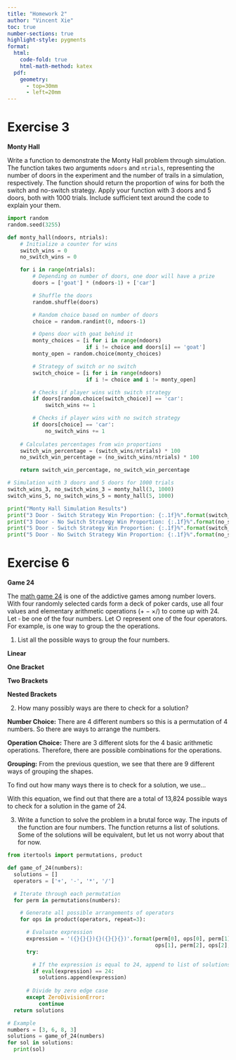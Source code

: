 ```yaml
---
title: "Homework 2"
author: "Vincent Xie"
toc: true
number-sections: true
highlight-style: pygments
format: 
  html: 
    code-fold: true
    html-math-method: katex
  pdf: 
    geometry: 
      - top=30mm
      - left=20mm
---
```


# Exercise 3 {.unnumbered}

**Monty Hall**

   Write a function to demonstrate the Monty Hall problem through
   simulation. The function takes two arguments `ndoors` and
   `ntrials`, representing the number of doors in the experiment and
   the number of trails in a simulation, respectively. The function
   should return the proportion of wins for both the switch and
   no-switch strategy. Apply your function with 3 doors and 5 doors,
   both with 1000 trials. Include sufficient text around the code to
   explain your them.

```python
import random
random.seed(3255)

def monty_hall(ndoors, ntrials):
    # Initialize a counter for wins
    switch_wins = 0
    no_switch_wins = 0

    for i in range(ntrials):
        # Depending on number of doors, one door will have a prize
        doors = ['goat'] * (ndoors-1) + ['car']

        # Shuffle the doors
        random.shuffle(doors)

        # Random choice based on number of doors
        choice = random.randint(0, ndoors-1)

        # Opens door with goat behind it
        monty_choices = [i for i in range(ndoors) 
                         if i != choice and doors[i] == 'goat']
        monty_open = random.choice(monty_choices)

        # Strategy of switch or no switch
        switch_choice = [i for i in range(ndoors) 
                         if i != choice and i != monty_open]

        # Checks if player wins with switch strategy
        if doors[random.choice(switch_choice)] == 'car':
            switch_wins += 1

        # Checks if player wins with no switch strategy
        if doors[choice] == 'car':
            no_switch_wins += 1
    
    # Calculates percentages from win proportions
    switch_win_percentage = (switch_wins/ntrials) * 100
    no_switch_win_percentage = (no_switch_wins/ntrials) * 100

    return switch_win_percentage, no_switch_win_percentage

# Simulation with 3 doors and 5 doors for 1000 trials
switch_wins_3, no_switch_wins_3 = monty_hall(3, 1000)
switch_wins_5, no_switch_wins_5 = monty_hall(5, 1000)

print("Monty Hall Simulation Results")
print("3 Door - Switch Strategy Win Proportion: {:.1f}%".format(switch_wins_3))
print("3 Door - No Switch Strategy Win Proportion: {:.1f}%".format(no_switch_wins_3))
print("5 Door - Switch Strategy Win Proportion: {:.1f}%".format(switch_wins_5))
print("5 Door - No Switch Strategy Win Proportion: {:.1f}%".format(no_switch_wins_5))
```


# Exercise 6 {.unnumbered}

**Game 24**

   The [math game 24](http://en.wikipedia.org/wiki/24_Game) is one of the
   addictive games among number lovers. With four randomly selected cards form
   a deck of poker cards, use all four values and elementary arithmetic
   operations ($+-\times /$) to come up with 24. Let $\square$ be one of
   the four numbers. Let $\bigcirc$ represent one of the four operators.
   For example, 
   \begin{equation*}
    (\square \bigcirc \square) \bigcirc (\square \bigcirc \square)
   \end{equation*}
   is one way to group the the operations.
   

  1. List all the possible ways to group the four numbers.

  **Linear**
  \begin{equation*}
    \square \bigcirc \square \bigcirc \square \bigcirc \square
  \end{equation*}

  **One Bracket**
  \begin{equation*}
    (\square \bigcirc \square) \bigcirc \square \bigcirc \square
  \end{equation*}
  \begin{equation*}
    \square \bigcirc (\square \bigcirc \square) \bigcirc \square
  \end{equation*}
  \begin{equation*}
    \square \bigcirc \square \bigcirc (\square \bigcirc \square)
  \end{equation*}

  **Two Brackets**
  \begin{equation*}
    (\square \bigcirc \square) \bigcirc (\square \bigcirc \square)
  \end{equation*}

  **Nested Brackets**
  \begin{equation*}
    ((\square \bigcirc \square) \bigcirc \square) \bigcirc \square
  \end{equation*}
  \begin{equation*}
    (\square \bigcirc (\square \bigcirc \square)) \bigcirc \square
  \end{equation*}
  \begin{equation*}
    \square \bigcirc (\square \bigcirc (\square \bigcirc \square))
  \end{equation*}
  \begin{equation*}
    \square \bigcirc ((\square \bigcirc \square) \bigcirc \square)
  \end{equation*}


   2. How many possibly ways are there to check for a solution?

   **Number Choice:** There are 4 different numbers so this is a permutation of 4 numbers. 
   So there are \begin{equation*} 4! = 4 * 3 * 2 * 1 = 24 \end{equation*} ways to arrange 
   the numbers.

   **Operation Choice:** There are 3 different slots for the 4 basic arithmetic operations. 
   Therefore, there are \begin{equation*} 4^3 = 64 \end{equation*} possible combinations for
   the operations.

   **Grouping:** From the previous question, we see that there are 9 different ways of grouping
   the shapes.

   To find out how many ways there is to check for a solution, we use...

   \begin{equation*}
   Total Possibilities = Number Arrangements * Operation Choices * Number Of Groupings
   \end{equation*}

   With this equation, we find out that there are a total of 13,824 possible ways to check for
   a solution in the game of 24.

   3. Write a function to solve the problem in a brutal force way. The
   inputs of the function are four numbers. The function returns a list
   of solutions. Some of the solutions will be equivalent, but let us
   not worry about that for now.

```python
from itertools import permutations, product

def game_of_24(numbers):
  solutions = []
  operators = ['+', '-', '*', '/']

  # Iterate through each permutation
  for perm in permutations(numbers):

    # Generate all possible arrangements of operators
    for ops in product(operators, repeat=3):

      # Evaluate expression
      expression = '({}{}{}){}({}{}{})'.format(perm[0], ops[0], perm[1], 
                                               ops[1], perm[2], ops[2], perm[3])
      try:

        # If the expression is equal to 24, append to list of solutions
        if eval(expression) == 24:
          solutions.append(expression)
          
      # Divide by zero edge case
      except ZeroDivisionError:
          continue
  return solutions

# Example
numbers = [3, 6, 8, 3]
solutions = game_of_24(numbers)
for sol in solutions:
  print(sol)
```